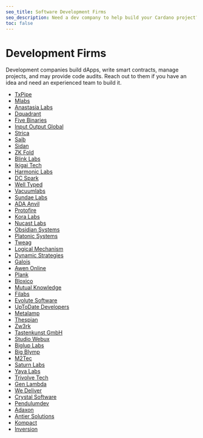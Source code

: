 ```yaml
---
seo_title: Software Development Firms
seo_description: Need a dev company to help build your Cardano project? These Pro teams build dApps, write smart contracts, manage projects, and provide code audits.
toc: false
---
```


# Development Firms

Development companies build dApps, write smart contracts, manage projects, and may provide code audits. Reach out to them if you have an idea and need an experienced team to build it.

- [TxPipe](https://txpipe.io/)<OS repoURL="https://github.com/txpipe" />
- [Mlabs](https://mlabs.city/)<OS repoURL="https://github.com/mlabs-haskell" />
- [Anastasia Labs](https://anastasialabs.com/)<OS repoURL="https://github.com/Anastasia-Labs" />
- [Dquadrant](https://dquadrant.com/)<OS repoURL="https://github.com/dQuadrant" />
- [Five Binaries](https://fivebinaries.com/)<OS repoURL="https://github.com/fivebinaries" />
- [Input Output Global](https://iohk.io/)<OS repoURL="https://github.com/input-output-hk" />
- [Strica](https://strica.io/)<OS repoURL="https://github.com/StricaHQ" />
- [Saib](https://saib.dev/)<OS repoURL="https://github.com/SAIB-Inc" />
- [Sidan](https://sidan.io/)<OS repoURL="https://github.com/sidan-lab" />
- [ZK Fold](https://zkfold.io/)<OS repoURL="https://github.com/zkFold/" />
- [Blink Labs](https://blinklabs.io/)<OS repoURL="https://github.com/blinklabs-io" />
- [Ikigai Tech](https://ikigaitech.org/)<OS repoURL="https://github.com/ikigai-github" />
- [Harmonic Labs](https://www.harmoniclabs.tech/)<OS repoURL="https://github.com/HarmonicLabs" />
- [DC Spark](https://www.dcspark.io/)<OS repoURL="https://github.com/dcSpark" />
- [Well Typed](https://www.well-typed.com/)<OS repoURL="https://github.com/well-typed" />
- [Vacuumlabs](https://vacuumlabs.com/)<OS repoURL="https://github.com/vacuumlabs" />
- [Sundae Labs](https://sundae.fi/)<OS repoURL="https://github.com/SundaeSwap-finance" />
- [ADA Anvil](https://ada-anvil.io/)<OS repoURL="https://github.com/Cardano-Forge" />
- [Protofire](https://protofire.io/)<OS repoURL="https://github.com/protofire" />
- [Kora Labs](https://koralabs.io/)<OS repoURL="https://github.com/koralabs" />
- [Nucast Labs](https://www.nucastlabs.com/)<OS repoURL="https://github.com/Nucastio" />
- [Obsidian Systems](https://obsidian.systems/)<OS repoURL="https://github.com/obsidiansystems" />
- [Platonic Systems](https://platonic.systems/)<OS repoURL="https://gitlab.com/platonic" />
- [Tweag](https://www.tweag.io/)<OS repoURL="https://github.com/tweag" />
- [Logical Mechanism](https://www.logicalmechanism.io/)<OS repoURL="https://github.com/logical-mechanism" />
- [Dynamic Strategies](https://dynamicstrategies.io/)<OS repoURL="https://github.com/dynamicstrategies" />
- [Galois](https://galois.com/)<OS repoURL="https://github.com/GaloisInc" />
- [Awen Online](https://awen.online/)<OS repoURL="https://github.com/Awen-online" />
- [Plank](https://www.joinplank.com/)<OS repoURL="https://github.com/joinplank" />
- [Bloxico](https://bloxico.com/)<OS repoURL="https://github.com/Bloxico" />
- [Mutual Knowledge](https://mukn.com/)<OS repoURL="https://github.com/MuKnSys" />
- [Filabs](https://www.filabs.dev/)<OS repoURL="https://github.com/filabs-dev" />
- [Evolute Software](https://evolute.software/)<OS repoURL="https://github.com/evolute-software" />
- [UpToDate Developers](https://uptodatedevelopers.com/)<OS repoURL="https://github.com/UPTODATE-DEV" />
- [Metalamp](https://metalamp.io/)<OS repoURL="https://github.com/fullstack-development" />
- [Thespian](https://thespian.eu/)<OS repoURL="https://github.com/Thespian-Agency" />
- [Zw3rk](https://zw3rk.com/)<OS repoURL="https://github.com/zw3rk" />
- [Tastenkunst GmbH](http://www.tastenkunst.com/)<OS repoURL="https://github.com/Tastenkunst" />
- [Studio Webux](https://webuxlab.com/)<OS repoURL="https://github.com/studiowebux" />
- [Biglup Labs](https://biglup.io/)<OS repoURL="https://github.com/Biglup" />
- [Big Blymp](https://www.bigblymp.com/)<OS repoURL="https://github.com/BigBlymp" />
- [M2Tec](https://www.m2tec.nl/)<OS repoURL="https://github.com/M2tec" />
- [Saturn Labs](https://saturnlabs.org/)<OS repoURL="https://github.com/SaturnLabs" />
- [Yaya Labs](https://www.yayalabs.io/)<OS repoURL="https://github.com/yaya-labs" />
- [Trivolve Tech](https://trivolvetech.com/)
- [Gen Lambda](https://www.genlambda.com/)
- [We Deliver](https://we-deliver.io/)
- [Crystal Software](http://www.crystal.infinityfreeapp.com)
- [Pendulumdev](https://pendulumdev.co.uk/)
- [Adaxon](https://adaxon.io/)
- [Antier Solutions](https://www.antiersolutions.com/)
- [Kompact](https://kompact.io/)
- [Inversion](https://inversion.dev/)

